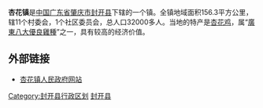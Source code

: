 {{Coord|23.396801|111.714021|type:city_region:CN_source:GoogleMaps|display=title}}
'''杏花镇'''是[[中国|中国]][[广东省|广东省]][[肇庆市|肇庆市]][[封开县|封开县]]下辖的一个镇。全镇地域面积156.3平方公里，辖11个村委会，1个社区委员会，总人口32000多人。当地的特产是[[杏花鸡|杏花鸡]]，属“[[廣東八大優良雞種|廣東八大優良雞種]]”之一，具有较高的经济价值。

== 外部链接 ==
*[https://web.archive.org/web/20070510195705/http://www.fengkai.gov.cn/zhengwu/xinghua/index.htm 杏花镇人民政府网站]

{{GD-stub}}
{{封开县行政区划}}
[[Category:封开县行政区划|Category:封开县行政区划]]
[[Category:肇庆建制镇|封开县]]